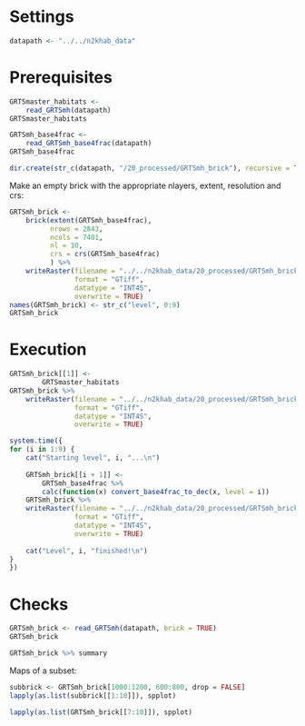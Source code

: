 # Settings

```r
datapath <- "../../n2khab_data"
```


# Prerequisites

```r
GRTSmaster_habitats <- 
    read_GRTSmh(datapath)
GRTSmaster_habitats
```


```r
GRTSmh_base4frac <- 
    read_GRTSmh_base4frac(datapath)
GRTSmh_base4frac
```

```r
dir.create(str_c(datapath, "/20_processed/GRTSmh_brick"), recursive = TRUE)
```

Make an empty brick with the appropriate nlayers, extent, resolution and crs:

```r
GRTSmh_brick <- 
    brick(extent(GRTSmh_base4frac), 
          nrows = 2843, 
          ncols = 7401, 
          nl = 10, 
          crs = crs(GRTSmh_base4frac)
          ) %>% 
    writeRaster(filename = "../../n2khab_data/20_processed/GRTSmh_brick/GRTSmh_brick.tif",
                format = "GTiff", 
                datatype = "INT4S",
                overwrite = TRUE)
names(GRTSmh_brick) <- str_c("level", 0:9)
GRTSmh_brick
```


# Execution

```r
GRTSmh_brick[[1]] <-
        GRTSmaster_habitats
GRTSmh_brick %>%
    writeRaster(filename = "../../n2khab_data/20_processed/GRTSmh_brick/GRTSmh_brick.tif",
                format = "GTiff",
                datatype = "INT4S",
                overwrite = TRUE)
```


```r
system.time({
for (i in 1:9) {
    cat("Starting level", i, "...\n")
    
    GRTSmh_brick[[i + 1]] <-
        GRTSmh_base4frac %>% 
        calc(function(x) convert_base4frac_to_dec(x, level = i))
    GRTSmh_brick %>%
    writeRaster(filename = "../../n2khab_data/20_processed/GRTSmh_brick/GRTSmh_brick.tif",
                format = "GTiff",
                datatype = "INT4S",
                overwrite = TRUE)
    
    cat("Level", i, "finished!\n")
}
})
```



# Checks

```r
GRTSmh_brick <- read_GRTSmh(datapath, brick = TRUE)
GRTSmh_brick
```

```r
GRTSmh_brick %>% summary
```

Maps of a subset:

```r
subbrick <- GRTSmh_brick[1000:1200, 600:800, drop = FALSE]
lapply(as.list(subbrick[[1:10]]), spplot)
```

```r
lapply(as.list(GRTSmh_brick[[7:10]]), spplot)
```









